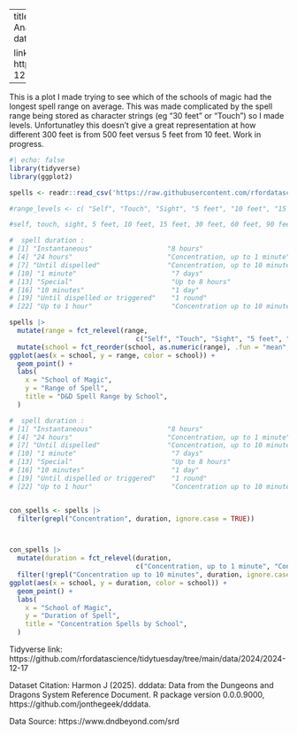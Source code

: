 
---
title: "Tidy Tuesday - D&D Spells"
execute:
  echo: false
description: |
  Analysis of D&D Spells data from TidyTuesday
author: Rowan Norenberg
date: September 24, 2025
format: html



links: 
  - icon: github
    text: Data Set
    href: https://github.com/rfordatascience/tidytuesday/tree/main/data/2024/2024-12-17 
---

This is a plot I made trying to see which of the schools of magic had the longest spell range on average. This was made complicated by the spell range being stored as character strings (eg "30 feet" or "Touch") so I made levels. Unfortunatley this doesn't give a great representation at how different 300 feet is from 500 feet versus 5 feet from 10 feet. Work in progress. 


```r

#| echo: false
library(tidyverse)
library(ggplot2)

spells <- readr::read_csv('https://raw.githubusercontent.com/rfordatascience/tidytuesday/main/data/2024/2024-12-17/spells.csv', show_col_types = FALSE)
```


```r
#range_levels <- c( "Self", "Touch", "Sight", "5 feet", "10 feet", "15 feet", "30 feet", "60 feet", "90 feet", "100 feet", "120 feet", "150 feet", "300 feet", "500 feet", "1 mile", "500 miles", "Unlimited", "Special")

#self, touch, sight, 5 feet, 10 feet, 15 feet, 30 feet, 60 feet, 90 feet, 100 feet, 120 feet, 150 feet, 300 feet, 500 feet, 1 mile, 500 miles

#  spell duration : 
# [1] "Instantaneous"                   "8 hours"                         "Concentration, up to 1 hour"    
# [4] "24 hours"                        "Concentration, up to 1 minute"   "10 days"    
# [7] "Until dispelled"                 "Concentration, up to 10 minutes" "1 hour"  
# [10] "1 minute"                        "7 days"                          "Concentration, up to 8 hours"   
# [13] "Special"                         "Up to 8 hours"                   "Concentration, up to 1 day"     
# [16] "10 minutes"                      "1 day"                           "30 days"
# [19] "Until dispelled or triggered"    "1 round"                         "Concentration, up to 2 hours"   
# [22] "Up to 1 hour"                    "Concentration up to 10 minutes"  "Up to 1 minute" 

```


```r

spells |> 
  mutate(range = fct_relevel(range, 
                                c("Self", "Touch", "Sight", "5 feet", "10 feet", "15 feet", "30 feet", "60 feet", "90 feet", "100 feet", "120 feet", "150 feet", "300 feet", "500 feet", "1 mile", "500 miles", "Unlimited", "Special"))) |> 
  mutate(school = fct_reorder(school, as.numeric(range), .fun = "mean", .desc = TRUE)) |> 
ggplot(aes(x = school, y = range, color = school)) +
  geom_point() +
  labs(
    x = "School of Magic",
    y = "Range of Spell",
    title = "D&D Spell Range by School",
  )
```



```r

#  spell duration : 
# [1] "Instantaneous"                   "8 hours"                         "Concentration, up to 1 hour"    
# [4] "24 hours"                        "Concentration, up to 1 minute"   "10 days"    
# [7] "Until dispelled"                 "Concentration, up to 10 minutes" "1 hour"  
# [10] "1 minute"                        "7 days"                          "Concentration, up to 8 hours"   
# [13] "Special"                         "Up to 8 hours"                   "Concentration, up to 1 day"     
# [16] "10 minutes"                      "1 day"                           "30 days"
# [19] "Until dispelled or triggered"    "1 round"                         "Concentration, up to 2 hours"   
# [22] "Up to 1 hour"                    "Concentration up to 10 minutes"  "Up to 1 minute" 


con_spells <- spells |>
  filter(grepl("Concentration", duration, ignore.case = TRUE)) 



con_spells |> 
  mutate(duration = fct_relevel(duration, 
                                c("Concentration, up to 1 minute", "Concentration, up to 10 minutes", "Concentration, up to 1 hour", "Concentration, up to 2 hours", "Concentration, up to 8 hours", "Concentration, up to 1 day"))) |> 
  filter(!grepl("Concentration up to 10 minutes", duration, ignore.case = TRUE)) |>
ggplot(aes(x = school, y = duration, color = school)) +
  geom_point() +
  labs(
    x = "School of Magic",
    y = "Duration of Spell",
    title = "Concentration Spells by School",
  )

```










Tidyverse link: https://github.com/rfordatascience/tidytuesday/tree/main/data/2024/2024-12-17  

Dataset Citation: 
Harmon J (2025). dddata: Data from the Dungeons and Dragons System Reference Document. R package version 0.0.0.9000, https://github.com/jonthegeek/dddata. 

Data Source: 
https://www.dndbeyond.com/srd 


